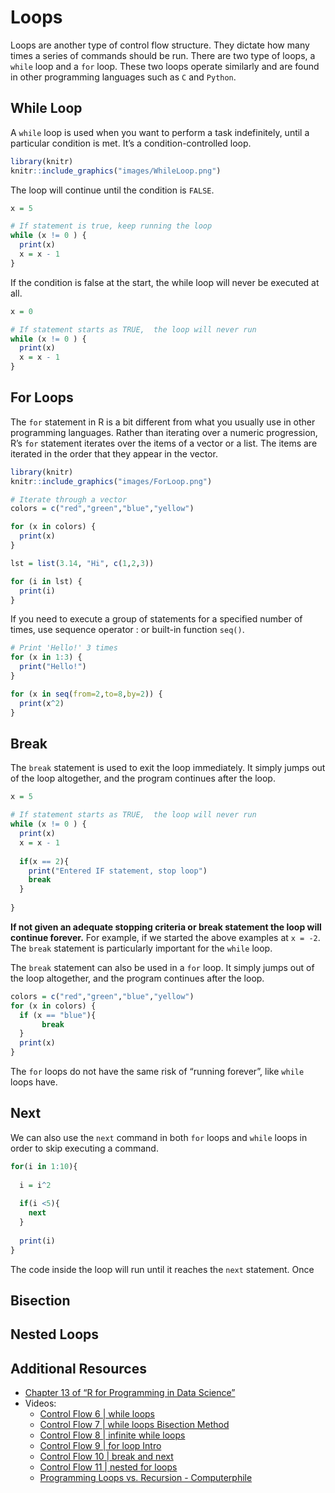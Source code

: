 # Loops
Loops are another type of control flow structure.  They dictate how many times a series of commands should be run.  There are two type of loops, a `while` loop and a `for` loop.  These two loops operate similarly and are found in other programming languages such as `C` and `Python`. 


## While Loop

A `while` loop is used when you want to perform a task indefinitely, until a particular condition is met. It’s a condition-controlled loop. 


```r
library(knitr)
knitr::include_graphics("images/WhileLoop.png")
```

The loop will continue until the condition is `FALSE`. 


```r
x = 5

# If statement is true, keep running the loop 
while (x != 0 ) {
  print(x)
  x = x - 1
}
```


If the condition is false at the start, the while loop will never be executed at all.

```r
x = 0

# If statement starts as TRUE,  the loop will never run 
while (x != 0 ) {
  print(x)
  x = x - 1
}
```


## For Loops
The `for` statement in R is a bit different from what you usually use in other programming languages. Rather than iterating over a numeric progression, R’s `for` statement iterates over the items of a vector or a list. The items are iterated in the order that they appear in the vector.


```r
library(knitr)
knitr::include_graphics("images/ForLoop.png")
```



```r
# Iterate through a vector
colors = c("red","green","blue","yellow")

for (x in colors) {
  print(x)
}
```

```r
lst = list(3.14, "Hi", c(1,2,3))

for (i in lst) {
  print(i)
}
```

If you need to execute a group of statements for a specified number of times, use sequence operator : or built-in function `seq()`.

```r
# Print 'Hello!' 3 times
for (x in 1:3) {
  print("Hello!")
}
```


```r
for (x in seq(from=2,to=8,by=2)) {
  print(x^2)
}
```


## Break 

The `break` statement is used to exit the loop immediately. It simply jumps out of the loop altogether, and the program continues after the loop.

```r
x = 5

# If statement starts as TRUE,  the loop will never run 
while (x != 0 ) {
  print(x)
  x = x - 1
  
  if(x == 2){
    print("Entered IF statement, stop loop")
    break 
  }
  
}
```

**If not given an adequate stopping criteria or break statement the loop will continue forever.** For example, if we started the above examples at `x = -2`. The `break` statement is particularly important for the `while` loop. 


The `break` statement can also be used in a `for` loop. It simply jumps out of the loop altogether, and the program continues after the loop.

```r
colors = c("red","green","blue","yellow")
for (x in colors) {
  if (x == "blue"){
       break 
  }
  print(x)
}
```

The `for` loops do not have the same risk of "running forever", like `while` loops have. 

## Next 

We can also use the `next` command in both `for` loops and `while` loops in order to skip executing a command. 



```r
for(i in 1:10){
  
  i = i^2
  
  if(i <5){
    next
  }
  
  print(i)
}
```

The code inside the loop will run until it reaches the `next` statement.  Once 

## Bisection

## Nested Loops

## Additional Resources

- [Chapter 13 of "R for Programming in Data Science"](https://bookdown.org/rdpeng/rprogdatascience/functions.html#the-...-argument) 
- Videos:
    + [Control Flow 6 | while loops](https://ucr.yuja.com/V/Video?v=2369000&node=8488272&a=151697133&autoplay=1)
    + [Control Flow 7 | while loops Bisection Method](https://ucr.yuja.com/V/Video?v=2368999&node=8488271&a=621919520&autoplay=1)
    + [Control Flow 8 | infinite while loops](https://ucr.yuja.com/V/Video?v=2368998&node=8488270&a=1160986069&autoplay=1)
    + [Control Flow 9 | for loop Intro](https://ucr.yuja.com/V/Video?v=2368997&node=8488269&a=148930850&autoplay=1)
    + [Control Flow 10 | break and next](https://ucr.yuja.com/V/Video?v=2368996&node=8488268&a=160173707&autoplay=1)
    + [Control Flow 11 | nested for loops](https://ucr.yuja.com/V/Video?v=2368995&node=8488267&a=316843892&autoplay=1)
    + [Programming Loops vs. Recursion - Computerphile](https://www.youtube.com/watch?v=HXNhEYqFo0o)